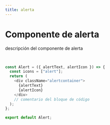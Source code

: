 ```yaml
---
title: alerta
---
```



# Componente de alerta

descripción del componente de alerta

<br />

```js
const Alert = ({ alertText, alertIcon }) => {
  const icons = ["alert"];
  return (
    <div className="alertcontainer">
      {alertText}
      {alertIcon}
    </div>
    // comentario del bloque de código
  );
};

export default Alert;
```
